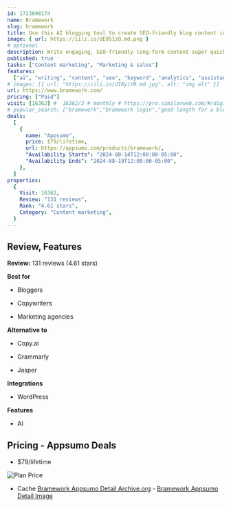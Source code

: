 ```yaml
---
id: 1723698174
name: Bramework
slug: bramework
title: Use this AI blogging tool to create SEO-friendly blog content in a fraction of the time
image: { url: https://iili.io/dE0S1zQ.md.png }
# optional
description: Write engaging, SEO-friendly long-form content super quickly with the help of an AI-powered writing assistantMake keyword research easy by discovering phrases, trends, and common questions people search for online
published: true
tasks: ["Content marketing", "Marketing & sales"]
features:
  ["ai", "writing", "content", "seo", "keyword", "analytics", "assistant"]
# images: [{ url: "https://iili.io/dI8yiYB.md.jpg", alt: "img alt" }]
url: https://www.bramework.com/
pricing: ["Paid"]
visit: [16362] #  16362/3 # monthly # https://pro.similarweb.com/#/digitalsuite/websiteanalysis/home
# popular_search: ["bramework","bramework login","good length for a blog post","seo internal links when to update","is linking your own blog a backlin"]
deals:
  [
    {
      name: "Appsumo",
      price: $79/lifetime,
      url: https://appsumo.com/products/bramework/,
      "Availability Starts": "2024-08-14T12:00:00-05:00",
      "Availability Ends": "2024-08-19T12:00:00-05:00",
    },
  ]
properties:
  {
    Visit: 16362,
    Review: "131 reviews",
    Rank: "4.61 stars",
    Category: "Content marketing",
  }
---
```


## Review, Features

**Review:** 131 reviews (4.61 stars)

**Best for**

- Bloggers

- Copywriters

- Marketing agencies

**Alternative to**

- Copy.ai

- Grammarly

- Jasper

**Integrations**

- WordPress

**Features**

- AI

## Pricing - Appsumo Deals

- $79/lifetime

<Img src="https://iili.io/dEV5bfV.png" alt="Plan Price" />

- Cache [Bramework Appsumo Detail Archive.org](https://web.archive.org/web/*/https://appsumo.com/products/bramework/) - [Bramework Appsumo Detail Image](https://iili.io/dEV7Zpn.png)
